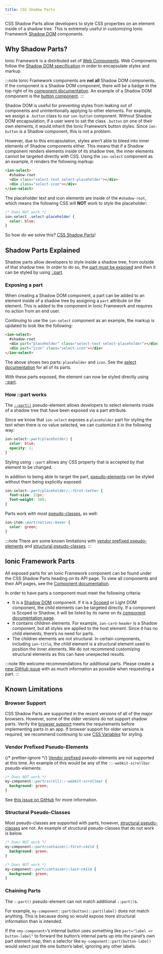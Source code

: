 ```yaml
---
title: CSS Shadow Parts
---
```


<head>
  <title>CSS Shadow Parts - Style CSS Properties Inside of A Shadow Tree</title>
  <meta
    name="description"
    content="CSS Shadow Parts allow developers to style CSS properties on elements inside of a shadow tree. Read to learn more about customizing Ionic Shadow DOM components."
  />
</head>

CSS Shadow Parts allow developers to style CSS properties on an element inside of a shadow tree. This is extremely useful in customizing Ionic Framework <a href="https://developer.mozilla.org/en-US/docs/Web/Web_Components/Using_shadow_DOM" target="_blank" rel="noopener noreferrer">Shadow DOM</a> components.

## Why Shadow Parts?

Ionic Framework is a distributed set of <a href="https://developer.mozilla.org/en-US/docs/Web/Web_Components" target="_blank" rel="noopener noreferrer">Web Components</a>. Web Components follow the <a href="https://w3c.github.io/webcomponents/spec/shadow/" target="_blank" rel="noopener noreferrer">Shadow DOM specification</a> in order to encapsulate styles and markup.

:::note
Ionic Framework components are **not all** Shadow DOM components. If the component is a Shadow DOM component, there will be a badge in the top right of its [component documentation](../components.md). An example of a Shadow DOM component is the [button component](../api/button.mdx).
:::

Shadow DOM is useful for preventing styles from leaking out of components and unintentionally applying to other elements. For example, we assign a `.button` class to our `ion-button` component. Without Shadow DOM encapsulation, if a user were to set the class `.button` on one of their own elements, it would inherit the Ionic Framework button styles. Since `ion-button` is a Shadow component, this is not a problem.

However, due to this encapsulation, styles aren’t able to bleed into inner elements of Shadow components either. This means that if a Shadow component renders elements inside of its shadow tree, the inner elements cannot be targeted directly with CSS. Using the `ion-select` component as an example, it renders the following markup:

```html
<ion-select>
  #shadow-root
  <div class="select-text select-placeholder"></div>
  <div class="select-icon"></div>
</ion-select>
```

The placeholder text and icon elements are inside of the `#shadow-root`, which means the following CSS will **NOT** work to style the placeholder:

```css
/* Does NOT work */
ion-select .select-placeholder {
  color: blue;
}
```

So how do we solve this? [CSS Shadow Parts](#shadow-parts-explained)!

## Shadow Parts Explained

Shadow parts allow developers to style inside a shadow tree, from outside of that shadow tree. In order to do so, the [part must be exposed](#exposing-a-part) and then it can be styled by using [::part](#how-part-works).

### Exposing a part

When creating a Shadow DOM component, a part can be added to an element inside of a shadow tree by assigning a `part` attribute on the element. This is added to the component in Ionic Framework and requires no action from an end user.

Continuing to use the `ion-select` component as an example, the markup is updated to look like the following:

```html
<ion-select>
  #shadow-root
  <div part="placeholder" class="select-text select-placeholder"></div>
  <div part="icon" class="select-icon"></div>
</ion-select>
```

The above shows two parts: `placeholder` and `icon`. See the [select documentation](../api/select.mdx#css-shadow-parts) for all of its parts.

With these parts exposed, the element can now be styled directly using [::part](#how-part-works).

### How ::part works

The <a href="https://developer.mozilla.org/en-US/docs/Web/CSS/::part" target="_blank" rel="noopener noreferrer">`::part()`</a> pseudo-element allows developers to select elements inside of a shadow tree that have been exposed via a part attribute.

Since we know that `ion-select` exposes a `placeholder` part for styling the text when there is no value selected, we can customize it in the following way:

```css
ion-select::part(placeholder) {
  color: blue;
  opacity: 1;
}
```

Styling using `::part` allows any CSS property that is accepted by that element to be changed.

In addition to being able to target the part, <a href="https://developer.mozilla.org/en-US/docs/Web/CSS/Pseudo-elements" target="_blank" rel="noopener noreferrer">pseudo-elements</a> can be styled without them being explicitly exposed:

```css
ion-select::part(placeholder)::first-letter {
  font-size: 22px;
  font-weight: 500;
}
```

Parts work with most <a href="https://developer.mozilla.org/en-US/docs/Web/CSS/Pseudo-classes" target="_blank" rel="noopener noreferrer">pseudo-classes</a>, as well:

```css
ion-item::part(native):hover {
  color: green;
}
```

:::note
There are some known limitations with [vendor prefixed pseudo-elements](#vendor-prefixed-pseudo-elements) and [structural pseudo-classes](#structural-pseudo-classes).
:::

## Ionic Framework Parts

All exposed parts for an Ionic Framework component can be found under the CSS Shadow Parts heading on its API page. To view all components and their API pages, see the [Component documentation](../components.md).

In order to have parts a component must meet the following criteria:

- It is a [Shadow DOM](../reference/glossary.mdx#shadow) component. If it is a [Scoped](../reference/glossary.mdx#scoped) or Light DOM component, the child elements can be targeted directly. If a component is Scoped or Shadow, it will be listed by its name on its [component documentation page](../components.md).
- It contains children elements. For example, `ion-card-header` is a Shadow component, but all styles are applied to the host element. Since it has no child elements, there’s no need for parts.
- The children elements are not structural. In certain components, including `ion-title`, the child element is a structural element used to position the inner elements. We do not recommend customizing structural elements as this can have unexpected results.

:::note
We welcome recommendations for additional parts. Please create a <a href="https://github.com/ionic-team/ionic-framework/issues/new?assignees=&labels=&template=feature_request.md&title=feat%3A+" target="_blank" rel="noopener noreferrer">new GitHub issue</a> with as much information as possible when requesting a part.
:::

## Known Limitations

### Browser Support

CSS Shadow Parts are supported in the recent versions of all of the major browsers. However, some of the older versions do not support shadow parts. Verify the <a href="https://caniuse.com/#feat=mdn-css_selectors_part" target="_blank" rel="noopener noreferrer">browser support</a> meets the requirements before implementing parts in an app. If browser support for older versions is required, we recommend continuing to use [CSS Variables](../theming/css-variables.mdx) for styling.

### Vendor Prefixed Pseudo-Elements

{/* prettier-ignore */}
<a href="https://developer.mozilla.org/en-US/docs/Glossary/Vendor_Prefix" target="_blank" rel="noopener noreferrer">Vendor prefixed</a> pseudo-elements are not supported at this time. An example of this would be any of the `::-webkit-scrollbar` pseudo-elements:

```css
/* Does NOT work */
my-component::part(scroll)::-webkit-scrollbar {
  background: green;
}
```

See <a href="https://github.com/w3c/csswg-drafts/issues/4530" target="_blank" rel="noopener noreferrer">this issue on GitHub</a> for more information.

### Structural Pseudo-Classes

Most pseudo-classes are supported with parts, however, <a href="https://www.w3.org/TR/selectors-4/#structural-pseudos" target="_blank" rel="noopener noreferrer">structural pseudo-classes</a> are not. An example of structural pseudo-classes that do not work is below.

```css
/* Does NOT work */
my-component::part(container):first-child {
  background: green;
}

/* Does NOT work */
my-component::part(container):last-child {
  background: green;
}
```

### Chaining Parts

The `::part()` pseudo-element can not match additional `::part()`s.

For example, `my-component::part(button)::part(label)` does not match anything. This is because doing so would expose more structural information than is intended.

If the `<my-component>`’s internal button uses something like `part="label => button-label"` to forward the button’s internal parts up into the panel’s own part element map, then a selector like `my-component::part(button-label)` would select just the one button’s label, ignoring any other labels.
